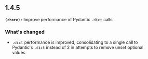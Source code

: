 ## 1.4.5
**`(chore):`** Improve performance of Pydantic `.dict` calls

### What's changed
- `.dict` performance is improved, consolidating to a single call to Pydantic's `.dict` instead of 2 in attempts to remove unset optional values.

